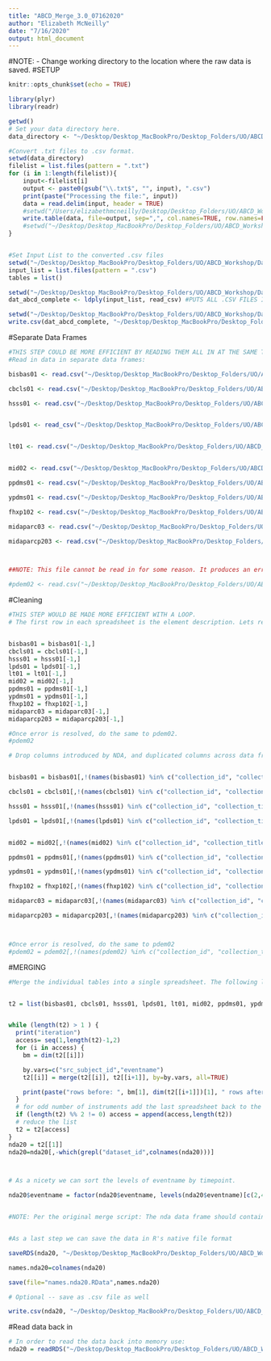 ```yaml
---
title: "ABCD_Merge_3.0_07162020"
author: "Elizabeth McNeilly"
date: "7/16/2020"
output: html_document
---
```


#NOTE: 
- Change working directory to the location where the raw data is saved. 
#SETUP
```r
knitr::opts_chunk$set(echo = TRUE)

library(plyr)
library(readr)

getwd()
# Set your data directory here.
data_directory <- "~/Desktop/Desktop_MacBookPro/Desktop_Folders/UO/ABCD_Workshop/Data_Analysis_3.0/test"

#Convert .txt files to .csv format. 
setwd(data_directory)
filelist = list.files(pattern = ".txt")
for (i in 1:length(filelist)){
    input<-filelist[i]
    output <- paste0(gsub("\\.txt$", "", input), ".csv")
    print(paste("Processing the file:", input))
    data = read.delim(input, header = TRUE)   
    #setwd("/Users/elizabethmcneilly/Desktop/Desktop_Folders/UO/ABCD_Workshop/Data_Analysis_3.0/test/")
    write.table(data, file=output, sep=",", col.names=TRUE, row.names=FALSE)
    #setwd("~/Desktop/Desktop_MacBookPro/Desktop_Folders/UO/ABCD_Workshop/Data_Analysis_3.0/test/")
}


#Set Input List to the converted .csv files
setwd("~/Desktop/Desktop_MacBookPro/Desktop_Folders/UO/ABCD_Workshop/Data_Analysis_3.0/test")
input_list = list.files(pattern = ".csv")
tables = list()

setwd("~/Desktop/Desktop_MacBookPro/Desktop_Folders/UO/ABCD_Workshop/Data_Analysis_3.0/test")
dat_abcd_complete <- ldply(input_list, read_csv) #PUTS ALL .CSV FILES INTO ONE DATA FRAME, BUT IT DOESN'T APPEAR TO LINE UP PROPERLY ACROSS ROWS.

setwd("~/Desktop/Desktop_MacBookPro/Desktop_Folders/UO/ABCD_Workshop/Data_Analysis_3.0/Output/")
write.csv(dat_abcd_complete, "~/Desktop/Desktop_MacBookPro/Desktop_Folders/UO/ABCD_Workshop/Data_Analysis_3.0/Output/dat_abcd_complete.csv")
```



#Separate Data Frames
```r
#THIS STEP COULD BE MORE EFFICIENT BY READING THEM ALL IN AT THE SAME TIME
#Read in data in separate data frames:

bisbas01 <- read.csv("~/Desktop/Desktop_MacBookPro/Desktop_Folders/UO/ABCD_Workshop/Data_Analysis_3.0/DATA_RELEASE_3.0/BehaviorClinicalandMRI_csv/abcd_bisbas01.csv")

cbcls01 <- read.csv("~/Desktop/Desktop_MacBookPro/Desktop_Folders/UO/ABCD_Workshop/Data_Analysis_3.0/DATA_RELEASE_3.0/BehaviorClinicalandMRI_csv/abcd_cbcls01.csv")

hsss01 <- read.csv("~/Desktop/Desktop_MacBookPro/Desktop_Folders/UO/ABCD_Workshop/Data_Analysis_3.0/DATA_RELEASE_3.0/BehaviorClinicalandMRI_csv/abcd_hsss01.csv")


lpds01 <- read_csv("~/Desktop/Desktop_MacBookPro/Desktop_Folders/UO/ABCD_Workshop/Data_Analysis_3.0/DATA_RELEASE_3.0/BehaviorClinicalandMRI_csv/abcd_lpds01.csv")


lt01 <- read.csv("~/Desktop/Desktop_MacBookPro/Desktop_Folders/UO/ABCD_Workshop/Data_Analysis_3.0/DATA_RELEASE_3.0/BehaviorClinicalandMRI_csv/abcd_lt01.csv")


mid02 <- read.csv("~/Desktop/Desktop_MacBookPro/Desktop_Folders/UO/ABCD_Workshop/Data_Analysis_3.0/DATA_RELEASE_3.0/BehaviorClinicalandMRI_csv/abcd_mid02.csv")

ppdms01 <- read.csv("~/Desktop/Desktop_MacBookPro/Desktop_Folders/UO/ABCD_Workshop/Data_Analysis_3.0/DATA_RELEASE_3.0/BehaviorClinicalandMRI_csv/abcd_ppdms01.csv")

ypdms01 <- read.csv("~/Desktop/Desktop_MacBookPro/Desktop_Folders/UO/ABCD_Workshop/Data_Analysis_3.0/DATA_RELEASE_3.0/BehaviorClinicalandMRI_csv/abcd_ypdms01.csv")

fhxp102 <- read.csv("~/Desktop/Desktop_MacBookPro/Desktop_Folders/UO/ABCD_Workshop/Data_Analysis_3.0/DATA_RELEASE_3.0/BehaviorClinicalandMRI_csv/fhxp102.csv")

midaparc03 <- read.csv("~/Desktop/Desktop_MacBookPro/Desktop_Folders/UO/ABCD_Workshop/Data_Analysis_3.0/DATA_RELEASE_3.0/BehaviorClinicalandMRI_csv/midaparc03.csv")

midaparcp203 <- read.csv("~/Desktop/Desktop_MacBookPro/Desktop_Folders/UO/ABCD_Workshop/Data_Analysis_3.0/DATA_RELEASE_3.0/BehaviorClinicalandMRI_csv/midaparcp203.csv")



##NOTE: This file cannot be read in for some reason. It produces an error about the final line being incomplete. It freezes my R and I have to force quit each time.

#pdem02 <- read.csv("~/Desktop/Desktop_MacBookPro/Desktop_Folders/UO/ABCD_Workshop/Data_Analysis_3.0/DATA_RELEASE_3.0/BehaviorClinicalandMRI_csv/pdem02.csv")
```


#Cleaning
```r
#THIS STEP WOULD BE MADE MORE EFFICIENT WITH A LOOP.
# The first row in each spreadsheet is the element description. Lets remove those for our data tables. This information is already present in the [ABCD Data Dictionaries](https://ndar.nih.gov/data_dictionary.html?source=ABCD%2BRelease%2B2.0&submission=ALL).


bisbas01 = bisbas01[-1,]
cbcls01 = cbcls01[-1,]
hsss01 = hsss01[-1,]
lpds01 = lpds01[-1,]
lt01 = lt01[-1,]
mid02 = mid02[-1,]
ppdms01 = ppdms01[-1,]
ypdms01 = ypdms01[-1,]
fhxp102 = fhxp102[-1,]
midaparc03 = midaparc03[-1,]
midaparcp203 = midaparcp203[-1,]

#Once error is resolved, do the same to pdem02.
#pdem02


```


```r
# Drop columns introduced by NDA, and duplicated columns across data frames. Keep the Longitudinal Tracking data (lt01) as the anchor (Do not remove the columns from lt01.)


bisbas01 = bisbas01[,!(names(bisbas01) %in% c("collection_id", "collection_title", "subjectkey", "interview_age","interview_date","gender"))]

cbcls01 = cbcls01[,!(names(cbcls01) %in% c("collection_id", "collection_title", "subjectkey", "interview_age","interview_date","gender"))]

hsss01 = hsss01[,!(names(hsss01) %in% c("collection_id", "collection_title", "subjectkey", "interview_age","interview_date","gender"))]

lpds01 = lpds01[,!(names(lpds01) %in% c("collection_id", "collection_title", "subjectkey","interview_age","interview_date","gender"))]


mid02 = mid02[,!(names(mid02) %in% c("collection_id", "collection_title", "subjectkey", "interview_age","interview_date","gender"))]

ppdms01 = ppdms01[,!(names(ppdms01) %in% c("collection_id", "collection_title", "subjectkey", "interview_age","interview_date","gender"))]

ypdms01 = ypdms01[,!(names(ypdms01) %in% c("collection_id", "collection_title", "subjectkey", "interview_age","interview_date","gender"))]

fhxp102 = fhxp102[,!(names(fhxp102) %in% c("collection_id", "collection_title", "subjectkey", "interview_age","interview_date","gender"))]

midaparc03 = midaparc03[,!(names(midaparc03) %in% c("collection_id", "collection_title", "subjectkey","interview_age","interview_date","gender"))]

midaparcp203 = midaparcp203[,!(names(midaparcp203) %in% c("collection_id", "collection_title", "subjectkey", "interview_age","interview_date","gender"))]



#Once error is resolved, do the same to pdem02
#pdem02 = pdem02[,!(names(pdem02) %in% c("collection_id", "collection_title", "subjectkey"))]


```


#MERGING
```r
#Merge the individual tables into a single spreadsheet. The following loop performs repeated merging operations between pairs of spreadsheets.


t2 = list(bisbas01, cbcls01, hsss01, lpds01, lt01, mid02, ppdms01, ypdms01, fhxp102, midaparc03, midaparcp203)


while (length(t2) > 1 ) {
  print("iteration")
  access= seq(1,length(t2)-1,2)
  for (i in access) {
    bm = dim(t2[[i]])

    by.vars=c("src_subject_id","eventname")
    t2[[i]] = merge(t2[[i]], t2[[i+1]], by=by.vars, all=TRUE)

    print(paste("rows before: ", bm[1], dim(t2[[i+1]])[1], " rows after: ",dim(t2[[i]])[1], "indices: ",i,i+1," columns: ",bm[2],"+",dim(t2[[i+1]])[2], " = ",dim(t2[[i]])[2]))
  }
  # for odd number of instruments add the last spreadsheet back to the list
  if (length(t2) %% 2 != 0) access = append(access,length(t2))
  # reduce the list
  t2 = t2[access]
}
nda20 = t2[[1]]
nda20=nda20[,-which(grepl("dataset_id",colnames(nda20)))]



# As a nicety we can sort the levels of eventname by timepoint.

nda20$eventname = factor(nda20$eventname, levels(nda20$eventname)[c(2,4,1,3)])


#NOTE: Per the original merge script: The nda data frame should contain 27,368 rows (baseline: 11,875; 6 month: 8,623; 1 year: 4,951; and 18 month: 1,919)


#As a last step we can save the data in R's native file format

saveRDS(nda20, "~/Desktop/Desktop_MacBookPro/Desktop_Folders/UO/ABCD_Workshop/Data_Analysis_3.0/Output/nda20.rds")

names.nda20=colnames(nda20)

save(file="names.nda20.RData",names.nda20)

# Optional -- save as .csv file as well

write.csv(nda20, "~/Desktop/Desktop_MacBookPro/Desktop_Folders/UO/ABCD_Workshop/Data_Analysis_3.0/Output/nda20.csv", row.names = FALSE)
```

#Read data back in
```r
# In order to read the data back into memory use:
nda20 = readRDS("~/Desktop/Desktop_MacBookPro/Desktop_Folders/UO/ABCD_Workshop/Data_Analysis_3.0/Output/nda20.rds")

```


